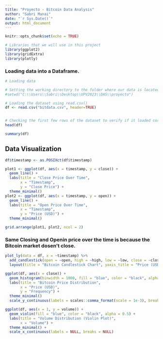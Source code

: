 ---
title: "Proyecto - Bitcoin Data Analysis"
author: "Sabri Manai"
date: "`r Sys.Date()`"
output: html_document
---

```{r setup, include=FALSE}
knitr::opts_chunk$set(echo = TRUE)
```

```{r include=FALSE}
# Libraries that we will use in this project
library(ggplot2)
library(gridExtra)
library(plotly)

```

### Loading data into a Dataframe.
```{r echo = FALSE }
# Loading data

# Setting the working directory to the folder where our data is located
#setwd("C:\\Users\\Sabri\\Desktop\\UPV2023\\DAS\\proyecto")

# Loading the dataset using read.csv()
df <- read.csv("bitdata.csv", header=TRUE)


# Checking the first few rows of the dataset to verify if it loaded correctly
head(df)
```

```{r}
summary(df) 
```
## Data Visualization 
```{r}
df$timestamp <- as.POSIXct(df$timestamp)

plot1 <- ggplot(df, aes(x = timestamp, y = close)) +
  geom_line() +
  labs(title = "Close Price Over Time",
       x = "Timestamp",
       y = "Close Price") +
  theme_minimal()
plot2 <- ggplot(df, aes(x = timestamp, y = open)) +
  geom_line() +
  labs(title = "Open Price Over Time",
       x = "Timestamp",
       y = "Price (USD)") +
  theme_minimal()

grid.arrange(plot1, plot2, ncol = 2)
```
### Same Closing and Openin price over the time is because the Bitcoin market dosen't close.

```{r}
plot_ly(data = df, x = ~timestamp) %>%
  add_candlestick(open = ~open, high = ~high, low = ~low, close = ~close) %>%
  layout(title = "Bitcoin Candlestick Chart", yaxis_title = "Price (USD)")

```

```{r}
ggplot(df, aes(x = close)) +
  geom_histogram(binwidth = 1000, fill = "blue", color = "black", alpha = 0.5) +
  labs(title = "Bitcoin Price Distribution",
       x = "Price (USD)",
       y = "Frequency") +
  theme_minimal()
  scale_y_continuous(labels = scales::comma_format(scale = 1e-3), breaks = scales::pretty_breaks(n = 10))

```

```{r}
ggplot(df, aes(x = 1, y = volume)) +
  geom_violin(fill = "blue", color = "black", alpha = 0.5) +
  labs(title = "Volume Distribution (Violin Plot)",
       x = "Volume") +
  theme_minimal() +
  scale_x_continuous(labels = NULL, breaks = NULL)


```

